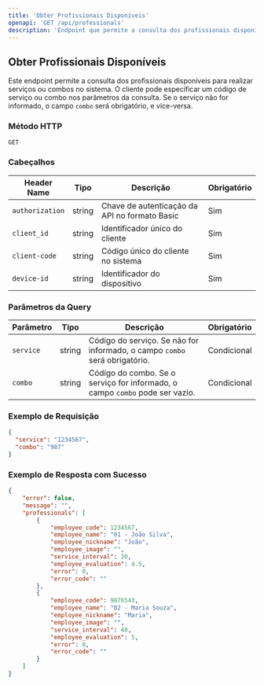 ```yaml
---
title: 'Obter Profissionais Disponíveis'
openapi: 'GET /api/professionals'
description: 'Endpoint que permite a consulta dos profissionais disponíveis para realizar serviços ou combos.'
---
```


## Obter Profissionais Disponíveis

Este endpoint permite a consulta dos profissionais disponíveis para realizar serviços ou combos no sistema. O cliente pode especificar um código de serviço ou combo nos parâmetros da consulta. Se o serviço não for informado, o campo `combo` será obrigatório, e vice-versa.

### Método HTTP

`GET`

### Cabeçalhos

| Header Name       | Tipo    | Descrição                                     | Obrigatório |
|-------------------|---------|-----------------------------------------------|-------------|
| `authorization`   | string  | Chave de autenticação da API no formato Basic  | Sim         |
| `client_id`       | string  | Identificador único do cliente                 | Sim         |
| `client-code`     | string  | Código único do cliente no sistema             | Sim         |
| `device-id`       | string  | Identificador do dispositivo                   | Sim         |

### Parâmetros da Query

| Parâmetro        | Tipo    | Descrição                                                | Obrigatório |
|------------------|---------|----------------------------------------------------------|-------------|
| `service`        | string  | Código do serviço. Se não for informado, o campo `combo` será obrigatório. | Condicional |
| `combo`          | string  | Código do combo. Se o serviço for informado, o campo `combo` pode ser vazio. | Condicional |

### Exemplo de Requisição

```json
{
  "service": "1234567",
  "combo": "987"
}
```


### Exemplo de Resposta com Sucesso

```json
{
    "error": false,
    "message": "",
    "professionals": [
        {
            "employee_code": 1234567,
            "employee_name": "01 - João Silva",
            "employee_nickname": "João",
            "employee_image": "",
            "service_interval": 30,
            "employee_evaluation": 4.5,
            "error": 0,
            "error_code": ""
        },
        {
            "employee_code": 9876543,
            "employee_name": "02 - Maria Souza",
            "employee_nickname": "Maria",
            "employee_image": "",
            "service_interval": 40,
            "employee_evaluation": 5,
            "error": 0,
            "error_code": ""
        }
    ]
}
```
